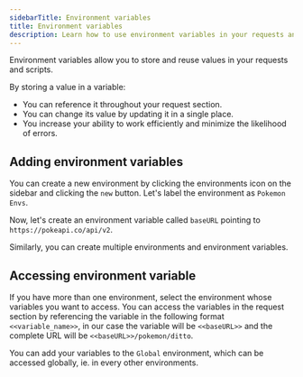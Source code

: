```yaml
---
sidebarTitle: Environment variables
title: Environment variables
description: Learn how to use environment variables in your requests and scripts.
---
```


Environment variables allow you to store and reuse values in your requests and scripts.

By storing a value in a variable:

- You can reference it throughout your request section.
- You can change its value by updating it in a single place.
- You increase your ability to work efficiently and minimize the likelihood of errors.

## Adding environment variables

You can create a new environment by clicking the environments icon on the sidebar and clicking the `new` button. Let's label the environment as `Pokemon Envs`.

Now, let's create an environment variable called `baseURL` pointing to `https://pokeapi.co/api/v2`.

Similarly, you can create multiple environments and environment variables.

## Accessing environment variable

If you have more than one environment, select the environment whose variables you want to access. You can access the variables in the request section by referencing the variable in the following format `<<variable_name>>`, in our case the variable will be `<<baseURL>>` and the complete URL will be `<<baseURL>>/pokemon/ditto`.

<Tip>You can add your variables to the `Global` environment, which can be accessed globally, ie. in every other environments.</Tip>
